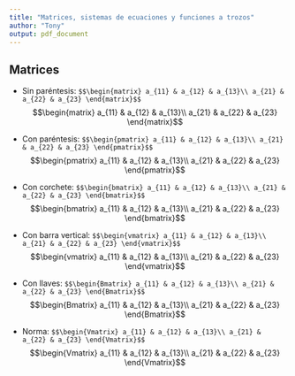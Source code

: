 ```yaml
---
title: "Matrices, sistemas de ecuaciones y funciones a trozos"
author: "Tony"
output: pdf_document
---
```



## Matrices

- Sin paréntesis: `$$\begin{matrix}
a_{11} & a_{12} & a_{13}\\
a_{21} & a_{22} & a_{23}
\end{matrix}$$`
\newline
$$\begin{matrix}
a_{11} & a_{12} & a_{13}\\
a_{21} & a_{22} & a_{23}
\end{matrix}$$

- Con paréntesis: `$$\begin{pmatrix}
a_{11} & a_{12} & a_{13}\\
a_{21} & a_{22} & a_{23}
\end{pmatrix}$$`
\newline
$$\begin{pmatrix}
a_{11} & a_{12} & a_{13}\\
a_{21} & a_{22} & a_{23}
\end{pmatrix}$$

- Con corchete: `$$\begin{bmatrix}
a_{11} & a_{12} & a_{13}\\
a_{21} & a_{22} & a_{23}
\end{bmatrix}$$`
\newline
$$\begin{bmatrix}
a_{11} & a_{12} & a_{13}\\
a_{21} & a_{22} & a_{23}
\end{bmatrix}$$

- Con barra vertical: `$$\begin{vmatrix}
a_{11} & a_{12} & a_{13}\\
a_{21} & a_{22} & a_{23}
\end{vmatrix}$$`
\newline
$$\begin{vmatrix}
a_{11} & a_{12} & a_{13}\\
a_{21} & a_{22} & a_{23}
\end{vmatrix}$$

- Con llaves: `$$\begin{Bmatrix}
a_{11} & a_{12} & a_{13}\\
a_{21} & a_{22} & a_{23}
\end{Bmatrix}$$`
\newline
$$\begin{Bmatrix}
a_{11} & a_{12} & a_{13}\\
a_{21} & a_{22} & a_{23}
\end{Bmatrix}$$

- Norma: `$$\begin{Vmatrix}
a_{11} & a_{12} & a_{13}\\
a_{21} & a_{22} & a_{23}
\end{Vmatrix}$$`
\newline
$$\begin{Vmatrix}
a_{11} & a_{12} & a_{13}\\
a_{21} & a_{22} & a_{23}
\end{Vmatrix}$$